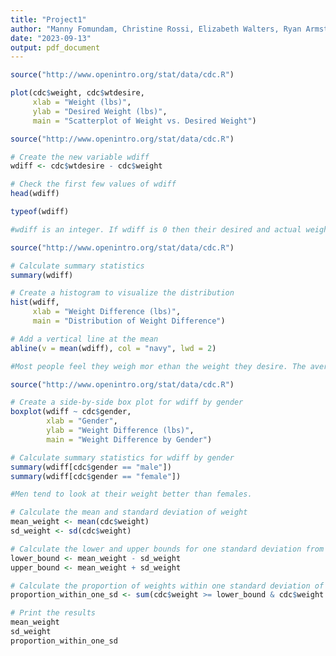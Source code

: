 ---
title: "Project1"
author: "Manny Fomundam, Christine Rossi, Elizabeth Walters, Ryan Armstrong"
date: "2023-09-13"
output: pdf_document
---

```{r On Your own #1}
source("http://www.openintro.org/stat/data/cdc.R")

plot(cdc$weight, cdc$wtdesire, 
     xlab = "Weight (lbs)", 
     ylab = "Desired Weight (lbs)",
     main = "Scatterplot of Weight vs. Desired Weight")
```

```{r On Your own #2 and #3 and #4}
source("http://www.openintro.org/stat/data/cdc.R")

# Create the new variable wdiff
wdiff <- cdc$wtdesire - cdc$weight

# Check the first few values of wdiff
head(wdiff)

typeof(wdiff)

#wdiff is an integer. If wdiff is 0 then their desired and actual weight are the same. If wdiff is positive then their desired weight is more than their actual weight so it can be assumed that ther person is underweight to their standards. If wdiff is negative then the desired weight is less than the actual weight so it can be assumed the person is overweight to their standards.
```

```{r On Your own #4}
source("http://www.openintro.org/stat/data/cdc.R")

# Calculate summary statistics
summary(wdiff)

# Create a histogram to visualize the distribution
hist(wdiff, 
     xlab = "Weight Difference (lbs)", 
     main = "Distribution of Weight Difference")

# Add a vertical line at the mean
abline(v = mean(wdiff), col = "navy", lwd = 2)

#Most people feel they weigh mor ethan the weight they desire. The average person is 14.59 pounds heavier than their desired weight. Very few people weighed less or equal to their desired weight.
```
```{r On Your own #5}
source("http://www.openintro.org/stat/data/cdc.R")

# Create a side-by-side box plot for wdiff by gender
boxplot(wdiff ~ cdc$gender,
        xlab = "Gender",
        ylab = "Weight Difference (lbs)",
        main = "Weight Difference by Gender")

# Calculate summary statistics for wdiff by gender
summary(wdiff[cdc$gender == "male"])
summary(wdiff[cdc$gender == "female"])

#Men tend to look at their weight better than females. 
```

```{r On Your own #6}
# Calculate the mean and standard deviation of weight
mean_weight <- mean(cdc$weight)
sd_weight <- sd(cdc$weight)

# Calculate the lower and upper bounds for one standard deviation from the mean
lower_bound <- mean_weight - sd_weight
upper_bound <- mean_weight + sd_weight

# Calculate the proportion of weights within one standard deviation of the mean
proportion_within_one_sd <- sum(cdc$weight >= lower_bound & cdc$weight <= upper_bound) / length(cdc$weight)

# Print the results
mean_weight
sd_weight
proportion_within_one_sd
```
